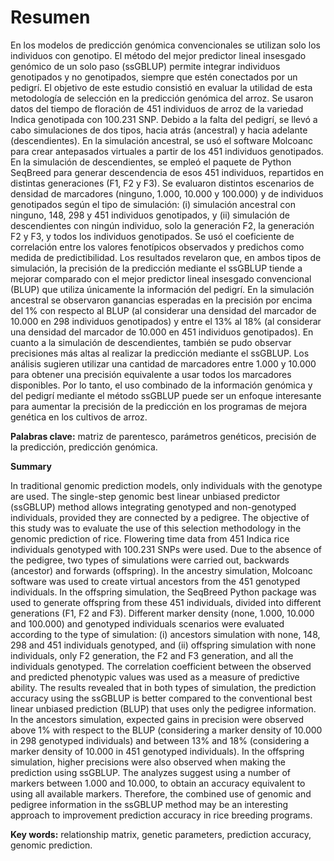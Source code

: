 
<!-- Para renderizar: bookdown::render_book("index.Rmd", "bookdown::pdf_book") -->

# Resumen

\noindent 
En los modelos de predicción genómica convencionales se utilizan solo los individuos con genotipo. El método del mejor predictor lineal insesgado genómico de un solo paso (ssGBLUP) permite integrar individuos genotipados y no genotipados, siempre que estén conectados por un pedigrí. El objetivo de este estudio consistió en evaluar la utilidad de esta metodología de selección en la predicción genómica del arroz. Se usaron datos del tiempo de floración de 451 individuos de arroz de la variedad Indica genotipada con 100.231 SNP. Debido a la falta del pedigrí, se llevó a cabo simulaciones de dos tipos, hacia atrás (ancestral) y hacia adelante (descendientes). En la simulación ancestral, se usó el software Molcoanc para crear antepasados virtuales a partir de los 451 individuos genotipados. En la simulación de descendientes, se empleó el paquete de Python SeqBreed para generar descendencia de esos 451 individuos, repartidos en distintas generaciones (F1, F2 y F3). Se evaluaron distintos escenarios de densidad de marcadores (ninguno, 1.000, 10.000 y 100.000) y de individuos genotipados según el tipo de simulación: (i) simulación ancestral con ninguno, 148, 298 y 451 individuos genotipados, y (ii) simulación de descendientes con ningún individuo, solo la generación F2, la generación F2 y F3, y todos los individuos genotipados. Se usó el coeficiente de correlación entre los valores fenotípicos observados y predichos como medida de predictibilidad. Los resultados revelaron que, en ambos tipos de simulación, la precisión de la predicción mediante el ssGBLUP tiende a mejorar comparado con el mejor predictor lineal insesgado convencional (BLUP) que utiliza únicamente la información del pedigrí. En la simulación ancestral se observaron ganancias esperadas en la precisión por encima del 1% con respecto al BLUP (al considerar una densidad del marcador de 10.000 en 298 individuos genotipados) y entre el 13% al 18% (al considerar una densidad del marcador de 10.000 en 451 individuos genotipados). En cuanto a la simulación de descendientes, también se pudo observar precisiones más altas al realizar la predicción mediante el ssGBLUP. Los análisis sugieren utilizar una cantidad de marcadores entre 1.000 y 10.000 para obtener una precisión equivalente a usar todos los marcadores disponibles. Por lo tanto, el uso combinado de la información genómica y del pedigrí mediante el método ssGBLUP puede ser un enfoque interesante para aumentar la precisión de la predicción en los programas de mejora genética en los cultivos de arroz.

\hspace*{1em}
\noindent 
__Palabras clave:__ matriz de parentesco, parámetros genéticos, precisión de la predicción, predicción genómica.

\newpage
\noindent 

\noindent 
**Summary**

\hspace*{1em}
\noindent 
In traditional genomic prediction models, only individuals with the genotype are used. The single-step genomic best linear unbiased predictor (ssGBLUP) method allows integrating genotyped and non-genotyped individuals, provided they are connected by a pedigree. The objective of this study was to evaluate the use of this selection methodology in the genomic prediction of rice. Flowering time data from 451 Indica rice individuals genotyped with 100.231 SNPs were used. Due to the absence of the pedigree, two types of simulations were carried out, backwards (ancestor) and forwards (offspring). In the ancestry simulation, Molcoanc software was used to create virtual ancestors from the 451 genotyped individuals. In the offspring simulation, the SeqBreed Python package was used to generate offspring from these 451 individuals, divided into different generations (F1, F2 and F3). Different marker density (none, 1.000, 10.000 and 100.000) and genotyped individuals scenarios were evaluated according to the type of simulation: (i) ancestors simulation with none, 148, 298 and 451 individuals genotyped, and (ii) offspring simulation with none individuals, only F2 generation, the F2 and F3 generation, and all the individuals genotyped. The correlation coefficient between the observed and predicted phenotypic values was used as a measure of predictive ability. The results revealed that in both types of simulation, the prediction accuracy using the ssGBLUP is better compared to the conventional best linear unbiased prediction (BLUP) that uses only the pedigree information. In the ancestors simulation, expected gains in precision were observed above 1% with respect to the BLUP (considering a marker density of 10.000 in 298 genotyped individuals) and between 13% and 18% (considering a marker density of 10.000 in 451 genotyped individuals). In the offspring simulation, higher precisions were also observed when making the prediction using ssGBLUP. The analyzes suggest using a number of markers between 1.000 and 10.000, to obtain an accuracy equivalent to using all available markers. Therefore, the combined use of genomic and pedigree information in the ssGBLUP method may be an interesting approach to improvement prediction accuracy in rice breeding programs.

\hspace*{1em}
\noindent 
__Key words:__ relationship matrix, genetic parameters, prediction accuracy, genomic prediction.

\clearpage\null\thispagestyle{empty}

